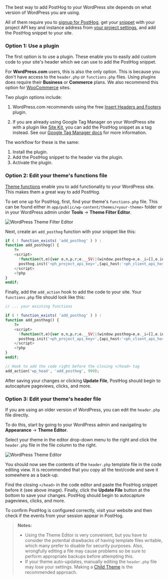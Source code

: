 The best way to add PostHog to your WordPress site depends on what version of WordPress you are using. 

All of them require you to [signup for PostHog](https://us.posthog.com/signup), get your [snippet](/docs/getting-started/install?tab=snippet) with your project API key and instance address from [your project settings](https://us.posthog.com/settings/environment-details#snippet), and add the PostHog snippet to your site.

### Option 1: Use a plugin

The first option is to use a plugin. These enable you to easily add custom code to your site's header which we can use to add the PostHog snippet. 

For **WordPress.com** users, this is also the only option. This is because you don't have access to the `header.php` or `functions.php` files. Using plugins does require their **Business** or **Commerce** plans. We also recommend this option for [WooCommerce](/docs/libraries/woocommerce) sites.

Two plugin options include:

1. WordPress.com recommends using the free [Insert Headers and Footers](https://wordpress.com/plugins/insert-headers-and-footers) plugin. 

2. If you are already using Google Tag Manager on your WordPress site with a plugin like [Site Kit](https://wordpress.org/plugins/google-site-kit/), you can add the PostHog snippet as a tag instead. See our [Google Tag Manager docs](/docs/libraries/google-tag-manager) for more information.

The workflow for these is the same:

1. Install the plugin.
2. Add the PostHog snippet to the header via the plugin.
3. Activate the plugin.

### Option 2: Edit your theme's functions file

[Theme functions](https://developer.wordpress.org/themes/basics/theme-functions/) enable you to add functionality to your WordPress site. This makes them a great way to add PostHog.

To set one up for PostHog, first, find your theme's `functions.php` file. This can be found either in `app/public/wp-content/themes/<your-theme>` folder or in your WordPress admin under **Tools** -> **Theme Filter Editor**.

![WordPress Theme Filter Editor](https://res.cloudinary.com/dmukukwp6/image/upload/Clean_Shot_2024_10_31_at_11_02_32_2x_69aa8ee077.png)

Next, create an `add_posthog` function with your snippet like this:

```php
if ( ! function_exists( 'add_posthog' ) ) :
function add_posthog() {
	?>
    <script>
      !function(t,e){var o,n,p,r;e.__SV||(window.posthog=e,e._i=[],e.init=function(i,s,a){function g(t,e){var o=e.split(".");2==o.length&&(t=t[o[0]],e=o[1]),t[e]=function(){t.push([e].concat(Array.prototype.slice.call(arguments,0)))}}(p=t.createElement("script")).type="text/javascript",p.crossOrigin="anonymous",p.async=!0,p.src=s.api_host.replace(".i.posthog.com","-assets.i.posthog.com")+"/static/array.js",(r=t.getElementsByTagName("script")[0]).parentNode.insertBefore(p,r);var u=e;for(void 0!==a?u=e[a]=[]:a="posthog",u.people=u.people||[],u.toString=function(t){var e="posthog";return"posthog"!==a&&(e+="."+a),t||(e+=" (stub)"),e},u.people.toString=function(){return u.toString(1)+".people (stub)"},o="init capture register register_once register_for_session unregister unregister_for_session getFeatureFlag getFeatureFlagPayload isFeatureEnabled reloadFeatureFlags updateEarlyAccessFeatureEnrollment getEarlyAccessFeatures on onFeatureFlags onSessionId getSurveys getActiveMatchingSurveys renderSurvey canRenderSurvey getNextSurveyStep identify setPersonProperties group resetGroups setPersonPropertiesForFlags resetPersonPropertiesForFlags setGroupPropertiesForFlags resetGroupPropertiesForFlags reset get_distinct_id getGroups get_session_id get_session_replay_url alias set_config startSessionRecording stopSessionRecording sessionRecordingStarted captureException loadToolbar get_property getSessionProperty createPersonProfile opt_in_capturing opt_out_capturing has_opted_in_capturing has_opted_out_capturing clear_opt_in_out_capturing debug".split(" "),n=0;n<o.length;n++)g(u,o[n]);e._i.push([i,s,a])},e.__SV=1)}(document,window.posthog||[]);
      posthog.init('<ph_project_api_key>',{api_host:'<ph_client_api_host>', defaults: '<ph_posthog_js_defaults>' })
    </script>	
	<?php
}
endif;
```

Finally, add the `add_action` hook to add the code to your site. Your `functions.php` file should look like this:

```php
// ... your existing functions

if ( ! function_exists( 'add_posthog' ) ) :
function add_posthog() {
	?>
    <script>
      !function(t,e){var o,n,p,r;e.__SV||(window.posthog=e,e._i=[],e.init=function(i,s,a){function g(t,e){var o=e.split(".");2==o.length&&(t=t[o[0]],e=o[1]),t[e]=function(){t.push([e].concat(Array.prototype.slice.call(arguments,0)))}}(p=t.createElement("script")).type="text/javascript",p.crossOrigin="anonymous",p.async=!0,p.src=s.api_host.replace(".i.posthog.com","-assets.i.posthog.com")+"/static/array.js",(r=t.getElementsByTagName("script")[0]).parentNode.insertBefore(p,r);var u=e;for(void 0!==a?u=e[a]=[]:a="posthog",u.people=u.people||[],u.toString=function(t){var e="posthog";return"posthog"!==a&&(e+="."+a),t||(e+=" (stub)"),e},u.people.toString=function(){return u.toString(1)+".people (stub)"},o="init capture register register_once register_for_session unregister unregister_for_session getFeatureFlag getFeatureFlagPayload isFeatureEnabled reloadFeatureFlags updateEarlyAccessFeatureEnrollment getEarlyAccessFeatures on onFeatureFlags onSessionId getSurveys getActiveMatchingSurveys renderSurvey canRenderSurvey getNextSurveyStep identify setPersonProperties group resetGroups setPersonPropertiesForFlags resetPersonPropertiesForFlags setGroupPropertiesForFlags resetGroupPropertiesForFlags reset get_distinct_id getGroups get_session_id get_session_replay_url alias set_config startSessionRecording stopSessionRecording sessionRecordingStarted captureException loadToolbar get_property getSessionProperty createPersonProfile opt_in_capturing opt_out_capturing has_opted_in_capturing has_opted_out_capturing clear_opt_in_out_capturing debug".split(" "),n=0;n<o.length;n++)g(u,o[n]);e._i.push([i,s,a])},e.__SV=1)}(document,window.posthog||[]);
      posthog.init('<ph_project_api_key>',{api_host:'<ph_client_api_host>', defaults: '<ph_posthog_js_defaults>' })
    </script>	
	<?php
}
endif;

// Hook to add the code right before the closing </head> tag
add_action('wp_head', 'add_posthog', 999);
```

After saving your changes or clicking **Update File**, PostHog should begin to autocapture pageviews, clicks, and more.

### Option 3: Edit your theme's header file

If you are using an older version of WordPress, you can edit the `header.php` file directly.

To do this, start by going to your WordPress admin and navigating to **Appearance** -> **Theme Editor**.

Select your theme in the editor drop-down menu to the right and click the `header.php` file in the file column to the right.
    
![WordPress Theme Editor](https://res.cloudinary.com/dmukukwp6/image/upload/v1710055416/posthog.com/contents/images/tutorials/wordpress/wordpress-header-edit.png)

You should now see the contents of the `header.php` template file in the code editing view. It is recommended that you copy all the text/code and save it somewhere as a back-up.

Find the closing `</head>` in the code editor and paste the PostHog snippet before it (see above image). Finally, click the **Update File** button at the bottom to save your changes. PostHog should begin to autocapture pageviews, clicks, and more.

To confirm PostHog is configured correctly, visit your website and then check if the events from your session appear in PostHog.

> **Notes:** 
> - Using the Theme Editor is very convenient, but you have to consider the potential drawbacks of having template files writable, which many prefer to disable for security purposes. Also, wrongfully editing a file may cause problems so be sure to perform appropriate backups before attempting this.
> - If your theme auto-updates, manually editing the `header.php` file may lose your settings. Making a [Child Theme](https://developer.wordpress.org/themes/advanced-topics/child-themes/) is the recommended approach.
